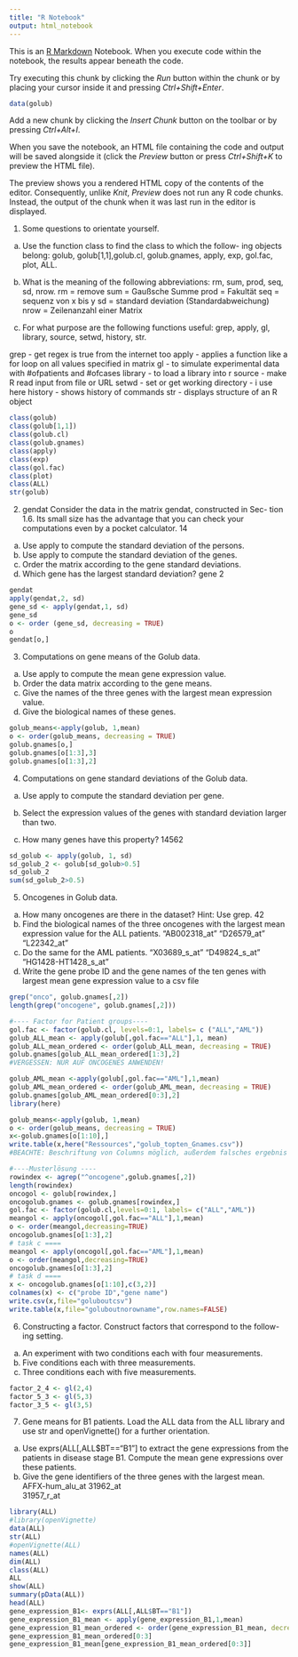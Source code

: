 ```yaml
---
title: "R Notebook"
output: html_notebook
---
```


This is an [R Markdown](http://rmarkdown.rstudio.com) Notebook. When you execute code within the notebook, the results appear beneath the code. 

Try executing this chunk by clicking the *Run* button within the chunk or by placing your cursor inside it and pressing *Ctrl+Shift+Enter*. 

```r

data(golub)
```

Add a new chunk by clicking the *Insert Chunk* button on the toolbar or by pressing *Ctrl+Alt+I*.

When you save the notebook, an HTML file containing the code and output will be saved alongside it (click the *Preview* button or press *Ctrl+Shift+K* to preview the HTML file).

The preview shows you a rendered HTML copy of the contents of the editor. Consequently, unlike *Knit*, *Preview* does not run any R code chunks. Instead, the output of the chunk when it was last run in the editor is displayed.


1. Some questions to orientate yourself.
(a) Use the function class to find the class to which the follow-
ing objects belong: golub, golub[1,1],golub.cl, golub.gnames,
apply, exp, gol.fac, plot, ALL.
(b) What is the meaning of the following abbreviations: rm, sum, prod,
seq, sd, nrow.
rm = remove 
sum = Gaußsche Summe
prod = Fakultät
seq = sequenz von x bis y
sd = standard deviation (Standardabweichung)
nrow = Zeilenanzahl einer Matrix


(c) For what purpose are the following functions useful: grep, apply,
gl, library, source, setwd, history, str.

grep - get regex is true from the internet too
apply - applies a function like a for loop on all values specified in matrix 
gl - to simulate experimental data with #ofpatients and #ofcases
library - to load a library into r
source - make R read input from file or URL
setwd - set or get working directory - i use here
history - shows history of commands
str - displays structure of an R object




```r
class(golub)
class(golub[1,1])
class(golub.cl)
class(golub.gnames)
class(apply)
class(exp)
class(gol.fac)
class(plot)
class(ALL)
str(golub)
```

2. gendat Consider the data in the matrix gendat, constructed in Sec-
tion 1.6. Its small size has the advantage that you can check your
computations even by a pocket calculator. 14
(a) Use apply to compute the standard deviation of the persons.
(b) Use apply to compute the standard deviation of the genes.
(c) Order the matrix according to the gene standard deviations.
(d) Which gene has the largest standard deviation?
gene 2


```r
gendat
apply(gendat,2, sd)
gene_sd <- apply(gendat,1, sd)
gene_sd
o <- order (gene_sd, decreasing = TRUE)
o
gendat[o,]


```
3. Computations on gene means of the Golub data.
(a) Use apply to compute the mean gene expression value.
(b) Order the data matrix according to the gene means.
(c) Give the names of the three genes with the largest mean expression
value.
(d) Give the biological names of these genes.

```r
golub_means<-apply(golub, 1,mean)
o <- order(golub_means, decreasing = TRUE)
golub.gnames[o,]
golub.gnames[o[1:3],3]
golub.gnames[o[1:3],2]

```
4. Computations on gene standard deviations of the Golub data.
(a) Use apply to compute the standard deviation per gene.
(b) Select the expression values of the genes with standard deviation
larger than two.

(c) How many genes have this property?
14562
```r
sd_golub <- apply(golub, 1, sd)
sd_golub_2 <- golub[sd_golub>0.5]
sd_golub_2
sum(sd_golub_2>0.5)
```

5. Oncogenes in Golub data.
(a) How many oncogenes are there in the dataset? Hint: Use grep.
42
(b) Find the biological names of the three oncogenes with the largest
mean expression value for the ALL patients.
"AB002318_at" "D26579_at"   "L22342_at" 
(c) Do the same for the AML patients.
 "X03689_s_at"        "D49824_s_at"        "HG1428-HT1428_s_at"
(d) Write the gene probe ID and the gene names of the ten genes with
largest mean gene expression value to a csv file


```r
grep("onco", golub.gnames[,2])
length(grep("oncogene", golub.gnames[,2]))

#---- Factor for Patient groups----
gol.fac <- factor(golub.cl, levels=0:1, labels= c ("ALL","AML"))
golub_ALL_mean <- apply(golub[,gol.fac=="ALL"],1, mean)
golub_ALL_mean_ordered <- order(golub_ALL_mean, decreasing = TRUE)
golub.gnames[golub_ALL_mean_ordered[1:3],2]
#VERGESSEN: NUR AUF ONCOGENES ANWENDEN! 

golub_AML_mean <-apply(golub[,gol.fac=="AML"],1,mean)
golub_AML_mean_ordered <- order(golub_AML_mean, decreasing = TRUE)
golub.gnames[golub_AML_mean_ordered[0:3],2]
library(here)

golub_means<-apply(golub, 1,mean)
o <- order(golub_means, decreasing = TRUE)
x<-golub.gnames[o[1:10],]
write.table(x,here("Ressources","golub_topten_Gnames.csv"))
#BEACHTE: Beschriftung von Columns möglich, außerdem falsches ergebnis zu csv geschrieben

#----Musterlösung ----
rowindex <- agrep("^oncogene",golub.gnames[,2])
length(rowindex)
oncogol <- golub[rowindex,]
oncogolub.gnames <- golub.gnames[rowindex,]
gol.fac <- factor(golub.cl,levels=0:1, labels= c("ALL","AML"))
meangol <- apply(oncogol[,gol.fac=="ALL"],1,mean)
o <- order(meangol,decreasing=TRUE)
oncogolub.gnames[o[1:3],2]
# task c ====
meangol <- apply(oncogol[,gol.fac=="AML"],1,mean)
o <- order(meangol,decreasing=TRUE)
oncogolub.gnames[o[1:3],2]
# task d ====
x <- oncogolub.gnames[o[1:10],c(3,2)]
colnames(x) <- c("probe ID","gene name")
write.csv(x,file="goluboutcsv")
write.table(x,file="goluboutnorowname",row.names=FALSE)


```
6. Constructing a factor. Construct factors that correspond to the follow-
ing setting.
(a) An experiment with two conditions each with four measurements.
(b) Five conditions each with three measurements.
(c) Three conditions each with five measurements.
```r
factor_2_4 <- gl(2,4)
factor_5_3 <- gl(5,3)
factor_3_5 <- gl(3,5)


```
7. Gene means for B1 patients. Load the ALL data from the ALL library
and use str and openVignette() for a further orientation.
(a) Use exprs(ALL[,ALL$BT=="B1"] to extract the gene expressions
from the patients in disease stage B1. Compute the mean gene
expressions over these patients.
(b) Give the gene identifiers of the three genes with the largest mean.
AFFX-hum_alu_at
31962_at       
31957_r_at     
```r
library(ALL)
#library(openVignette)
data(ALL)
str(ALL)
#openVignette(ALL)
names(ALL)
dim(ALL)
class(ALL)
ALL
show(ALL)
summary(pData(ALL))
head(ALL)
gene_expression_B1<- exprs(ALL[,ALL$BT=="B1"])
gene_expression_B1_mean <- apply(gene_expression_B1,1,mean)
gene_expression_B1_mean_ordered <- order(gene_expression_B1_mean, decreasing = TRUE)
gene_expression_B1_mean_ordered[0:3]
gene_expression_B1_mean[gene_expression_B1_mean_ordered[0:3]]

                           
```
